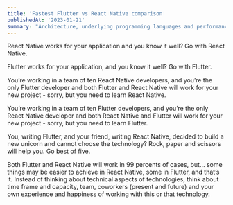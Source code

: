 ```yaml
---
title: 'Fastest Flutter vs React Native comparison'
publishedAt: '2023-01-21'
summary: "Architecture, underlying programming languages and performance are not the most important things when choosing the technology. It's all about people"
---
```


React Native works for your application and you know it well? Go with React Native.

Flutter works for your application, and you know it well? Go with Flutter.

You’re working in a team of ten React Native developers, and you’re the only Flutter developer and both Flutter and React Native will work for your new project - sorry, but you need to learn React Native.

You’re working in a team of ten Flutter developers, and you’re the only React Native developer and both React Native and Flutter will work for your new project - sorry, but you need to learn Flutter.

You, writing Flutter, and your friend, writing React Native, decided to build a new unicorn and cannot choose the technology? Rock, paper and scissors will help you. Go best of five.

Both Flutter and React Native will work in 99 percents of cases, but… some things may be easier to achieve in React Native, some in Flutter, and that’s it. Instead of thinking about technical aspects of technologies, think about time frame and capacity, team, coworkers (present and future) and your own experience and happiness of working with this or that technology.